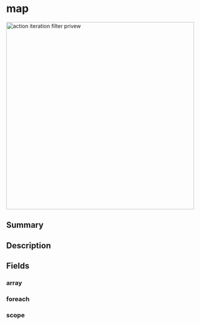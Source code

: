 
# map

<img
  alt="action iteration filter privew"
  src={ActionIterationMap}
  width="500px"
/>

## Summary

<Tooltip components={props.components} />

## Description

<Description components={props.components} />

## Fields

### array

<Field0 components={props.components} />

### foreach

<Field1 components={props.components} />

### scope

<Field2 components={props.components} />
